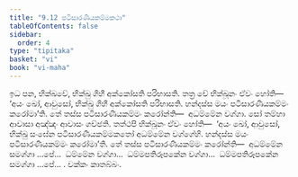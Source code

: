 ```yaml
---
title: "9.12 පටිසාරණීයකම්මකථා"
tableOfContents: false
sidebar:
  order: 4
type: "tipitaka"
basket: "vi"
book: "vi-maha"
---
```



<DynamicBreadcrumb />

<Division number="414" book="vi-maha">

<Paragraph number="1850" book="vi-maha">
ඉධ පන, භික්ඛවේ, භික්ඛු ගිහී අක්කෝසති පරිභාසති. තත්‍ර චේ භික්ඛූනං ඒවං හෝති—  ‘අයං ඛෝ, ආවුසෝ, භික්ඛු ගිහී අක්කෝසති පරිභාසති. හන්දස්ස මයං පටිසාරණීයකම්මං කරෝමා’ති. තේ තස්ස පටිසාරණීයකම්මං කරෝන්ති—  අධම්මේන වග්ගා. සෝ තම්හා ආවාසා අඤ්ඤං ආවාසං ගච්ඡති. තත්ථපි භික්ඛූනං ඒවං හෝති—  ‘අයං ඛෝ, ආවුසෝ, භික්ඛු සංඝේන පටිසාරණීයකම්මකතෝ අධම්මේන වග්ගේහි. හන්දස්ස මයං පටිසාරණීයකම්මං කරෝමා’ති. තේ තස්ස පටිසාරණීයකම්මං කරෝන්ති—  අධම්මේන සමග්ගා …පේ…  ධම්මේන වග්ගා…  ධම්මපතිරූපකේන වග්ගා…  ධම්මපතිරූපකේන සමග්ගා …පේ… .

</Paragraph>
</Division>

<Paragraph number="1851" type="center" book="vi-maha">
චක්කං කාතබ්බං.
</Paragraph>